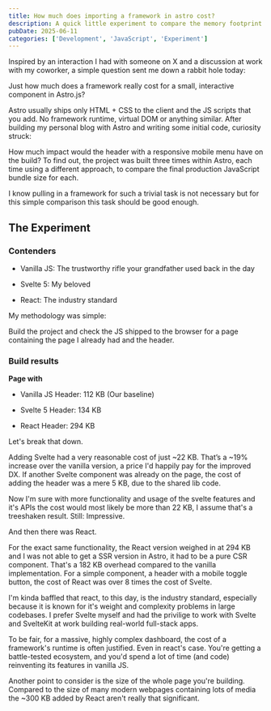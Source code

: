 ```yaml
---
title: How much does importing a framework in astro cost?
description: A quick little experiment to compare the memory footprint of using svelte vs. react vs. vanilla JS.
pubDate: 2025-06-11
categories: ['Development', 'JavaScript', 'Experiment']
---
```


Inspired by an interaction I had with someone on X and a discussion at work with my coworker, a simple question sent me down a rabbit hole today:

Just how much does a framework really cost for a small, interactive component in Astro.js?

Astro usually ships only HTML + CSS to the client and the JS scripts that you add. No framework runtime, virtual DOM or anything similar.
After building my personal blog with Astro and writing some initial code, curiosity struck: 

How much impact would the header with a responsive mobile menu have on the build? To find out, the project was built three times within Astro, each time using a different approach, to compare the final production JavaScript bundle size for each.

I know pulling in a framework for such a trivial task is not necessary but for this simple comparison this task should be good enough.

## The Experiment 

### Contenders

- Vanilla JS: The trustworthy rifle your grandfather used back in the day

- Svelte 5: My beloved

- React: The industry standard

My methodology was simple:

Build the project and check the JS shipped to the browser for a page containing the page I already had and the header.

### Build results

**Page with**

- Vanilla JS Header: 112 KB (Our baseline)

- Svelte 5 Header: 134 KB

- React Header: 294 KB

Let's break that down.

Adding Svelte had a very reasonable cost of just ~22 KB. That’s a ~19% increase over the vanilla version, a price I'd happily pay for the improved DX. If another Svelte component was already on the page, the cost of adding the header was a mere 5 KB, due to the shared lib code.

Now I'm sure with more functionality and usage of the svelte features and it's APIs the cost would most likely be more than 22 KB, I assume that's a treeshaken result. Still: Impressive.

And then there was React.

For the exact same functionality, the React version weighed in at 294 KB and I was not able to get a SSR version in Astro, it had to be a pure CSR component. That's a 182 KB overhead compared to the vanilla implementation. For a simple component, a header with a mobile toggle button, the cost of React was over 8 times the cost of Svelte.

I'm kinda baffled that react, to this day, is the industry standard, especially because it is known for it's weight and complexity problems in large codebases. I prefer Svelte myself and had the privilige to work with Svelte and SvelteKit at work building real-world full-stack apps.

To be fair, for a massive, highly complex dashboard, the cost of a framework's runtime is often justified. Even in react's case. You're getting a battle-tested ecosystem, and you'd spend a lot of time (and code) reinventing its features in vanilla JS.

Another point to consider is the size of the whole page you're building. Compared to the size of many modern webpages containing lots of media the ~300 KB added by React aren't really that significant.
